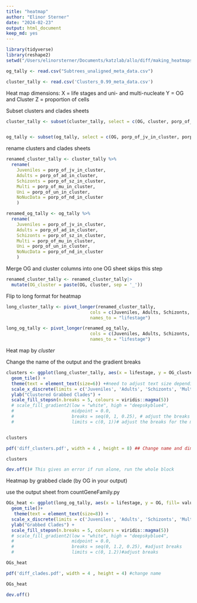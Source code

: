 ```yaml
---
title: "heatmap"
author: "Elinor Sterner"
date: "2024-02-23"
output: html_document
keep_md: yes
---
```


```r
library(tidyverse)
library(reshape2)
setwd("/Users/elinorsterner/Documents/katzlab/allo/diff/making_heatmaps/")

og_tally <- read.csv("Subtrees_unaligned_meta_data.csv")

cluster_tally <- read.csv('Clusters_0.99_meta_data.csv')
```


Heat map dimensions:
X = life stages and uni- and multi-nucleate
Y = OG and Cluster
Z = proportion of cells


Subset clusters and clades sheets
```r

cluster_tally <- subset(cluster_tally, select = c(OG, cluster, porp_of_jv_in_cluster, porp_of_ad_in_cluster, porp_of_sz_in_cluster, porp_of_mu_in_cluster, porp_of_un_in_cluster, porp_of_nd_in_cluster))


og_tally <- subset(og_tally, select = c(OG, porp_of_jv_in_cluster, porp_of_ad_in_cluster, porp_of_sz_in_cluster, porp_of_mu_in_cluster, porp_of_un_in_cluster, porp_of_nd_in_cluster))
```

rename clusters and clades sheets
```r
renamed_cluster_tally <- cluster_tally %>% 
  rename(
    Juveniles = porp_of_jv_in_cluster,
    Adults = porp_of_ad_in_cluster,
    Schizonts = porp_of_sz_in_cluster,
    Multi = porp_of_mu_in_cluster,
    Uni = porp_of_un_in_cluster,
    NoNucData = porp_of_nd_in_cluster
    )

renamed_og_tally <- og_tally %>% 
  rename(
    Juveniles = porp_of_jv_in_cluster,
    Adults = porp_of_ad_in_cluster,
    Schizonts = porp_of_sz_in_cluster,
    Multi = porp_of_mu_in_cluster,
    Uni = porp_of_un_in_cluster,
    NoNucData = porp_of_nd_in_cluster
    )


```

Merge OG and cluster columns into one
  OG sheet skips this step
```r
renamed_cluster_tally <- renamed_cluster_tally|>
  mutate(OG_cluster = paste(OG, cluster, sep = '_'))

```


Flip to long format for heatmap
```r
long_cluster_tally <- pivot_longer(renamed_cluster_tally, 
                                cols = c(Juveniles, Adults, Schizonts, Multi, Uni, NoNucData),
                                names_to = "lifestage")

long_og_tally <- pivot_longer(renamed_og_tally, 
                                cols = c(Juveniles, Adults, Schizonts, Multi, Uni, NoNucData),
                                names_to = "lifestage")

```


Heat map by *cluster*
  
  Change the name of the output and the gradient breaks
```r

clusters <- ggplot(long_cluster_tally, aes(x = lifestage, y = OG_cluster, fill= value)) + 
  geom_tile() +
  theme(text = element_text(size=6)) +#need to adjust text size depending on n of rows
  scale_x_discrete(limits = c('Juveniles', 'Adults', 'Schizonts', 'Multi', 'Uni', 'NoNucData')) +
  ylab("Clustered Grabbed Clades") +
  scale_fill_stepsn(n.breaks = 5, colours = viridis::magma(5))
  # scale_fill_gradient2(low = "white", high = "deepskyblue4",
  #                      midpoint = 0.0,
  #                      breaks = seq(0, 1, 0.25), # adjust the breaks for the maximum proportion
  #                      limits = c(0, 1))# adjust the breaks for the maximum proportion


clusters

pdf('diff_clusters.pdf', width = 4 , height = 8) ## Change name and dimensions here

clusters

dev.off()# This gives an error if run alone, run the whole block


```

Heatmap by grabbed clade (by OG in your output)

  use the output sheet from countGeneFamily.py
  
```r
OGs_heat <- ggplot(long_og_tally, aes(x = lifestage, y = OG, fill= value)) + 
  geom_tile()+
   theme(text = element_text(size=8)) +
  scale_x_discrete(limits = c('Juveniles', 'Adults', 'Schizonts', 'Multi', 'Uni', 'NoNucData')) +
  ylab("Grabbed Clades") +
  scale_fill_stepsn(n.breaks = 5, colours = viridis::magma(5))
  # scale_fill_gradient2(low = "white", high = "deepskyblue4",
  #                      midpoint = 0.0,
  #                      breaks = seq(0, 1.2, 0.25), #adjust breaks
  #                      limits = c(0, 1.2))#adjust breaks

OGs_heat

pdf('diff_clades.pdf', width = 4 , height = 4) #change name

OGs_heat

dev.off()

```